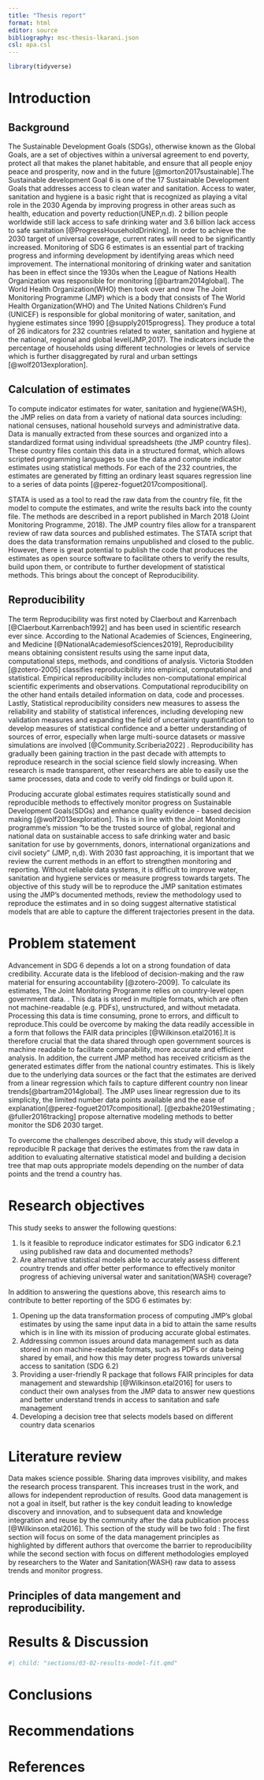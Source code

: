 ```yaml
---
title: "Thesis report"
format: html
editor: source
bibliography: msc-thesis-lkarani.json
csl: apa.csl
---
```


```r
library(tidyverse)
```

# Introduction

## Background

The Sustainable Development Goals (SDGs), otherwise known as the Global Goals, are a set of objectives within a universal agreement to end poverty, protect all that makes the planet habitable, and ensure that all people enjoy peace and prosperity, now and in the future [@morton2017sustainable].The Sustainable development Goal 6 is one of the 17 Sustainable Development Goals that addresses access to clean water and sanitation. Access to water, sanitation and hygiene is a basic right that is recognized as playing a vital role in the 2030 Agenda by improving progress in other areas such as health, education and poverty reduction(UNEP,n.d). 2 billion people worldwide still lack access to safe drinking water and 3.6 billion lack access to safe sanitation [@ProgressHouseholdDrinking]. In order to achieve the 2030 target of universal coverage, current rates will need to be significantly increased. Monitoring of SDG 6 estimates is an essential part of tracking progress and informing development by identifying areas which need improvement.
The  international monitoring of drinking water and sanitation has been in effect since the 1930s when the League of Nations Health Organization was responsible for monitoring [@bartram2014global]. The World Health Organization(WHO) then took over and now The Joint Monitoring Programme (JMP) which is a body that consists of The World Health Organization(WHO) and The United Nations Children‘s Fund (UNICEF) is responsible for global monitoring of water, sanitation, and hygiene estimates since 1990 [@supply2015progress]. They produce a total of 26 indicators for 232 countries related to water, sanitation and hygiene at the national, regional and global level(JMP,2017). The indicators include the percentage of households using different technologies or levels of service which is further disaggregated by rural and urban settings [@wolf2013exploration]. 

## Calculation of estimates

To compute indicator estimates for water, sanitation and hygiene(WASH), the JMP relies on data from a variety of national data sources including: national censuses, national household surveys and administrative data. Data is manually extracted from these sources and organized into a standardized format using individual spreadsheets (the JMP country files). These country files contain this data in a structured format, which allows scripted programming languages to use the data and compute indicator estimates using statistical methods. For each of the 232 countries, the estimates are generated by fitting an ordinary least squares regression line to a series of data points [@perez-foguet2017compositional]. 

STATA is used as a tool to read the raw data from the country file, fit the model to compute the estimates, and write the results back into the county file. The methods are described in a report published in March 2018 (Joint Monitoring Programme, 2018). The JMP country files allow for a transparent review of raw data sources and published estimates. The STATA script that does the data transformation remains unpublished and closed to the public. However, there is great potential to publish the code that produces the estimates as open source software to facilitate others to verify the results, build upon them, or contribute to further development of statistical methods. This brings about the concept of Reproducibility. 

## Reproducibility

The term Reproducibility was first noted by Claerbout and Karrenbach [@Claerbout.Karrenbach1992] and has been used in scientific research ever since. According to the National Academies of Sciences, Engineering, and Medicine [@NationalAcademiesofSciences2019], Reproducibility means obtaining consistent results using the same input data, computational steps, methods, and conditions of analysis. Victoria Stodden [@zotero-2005] classifies reproducibility into empirical, computational and statistical. Empirical reproducibility  includes non-computational empirical scientific experiments and observations. Computational reproducibility on the other hand entails detailed information on data, code and processes. Lastly, Statistical reproducibility considers new measures to assess the reliability and stability of statistical inferences, including developing new validation measures and expanding the field of uncertainty quantification to develop measures of statistical confidence and a better understanding of sources of error, especially when large multi-source datasets or massive simulations are involved [@Community.Scriberia2022] . Reproducibility has gradually been gaining traction in the past decade with attempts to reproduce research in the social science field slowly increasing. When research is made transparent, other researchers are able to easily use the same processes, data and code to verify old findings or build upon it.

Producing accurate global estimates requires statistically sound and reproducible methods to effectively monitor progress on Sustainable Development Goals(SDGs) and enhance quality evidence - based decision making [@wolf2013exploration]. This is in line with the Joint Monitoring programme's mission “to be the trusted source of global, regional and national data on sustainable access to safe drinking water and basic sanitation for use by governments, donors, international organizations and civil society” (JMP, n,d). With 2030 fast approaching, it is important that we review the current methods in an effort to strengthen monitoring and reporting. Without reliable data systems, it is difficult to improve water, sanitation and hygiene services or measure progress towards targets. The objective of this study will be to reproduce the JMP sanitation estimates using the JMP's documented methods, review the methodology used to reproduce the estimates and in so doing suggest alternative statistical models that are able to capture the different trajectories present in the data.

# Problem statement

Advancement in SDG 6 depends a lot on a strong foundation of data credibility. Accurate data is the lifeblood of decision-making and the raw material for ensuring accountability [@zotero-2009]. To calculate its estimates, The Joint Monitoring Programme relies on country-level open government data. . This data is stored in multiple formats, which are often not machine-readable (e.g. PDFs), unstructured, and without metadata. Processing this data is time consuming, prone to errors, and difficult to reproduce.This could be overcome by making the data readily accessible in a form that follows the FAIR data principles [@Wilkinson.etal2016].It is therefore crucial that the data shared through open government sources is machine readable to facilitate comparability, more accurate and efficient analysis. In addition, the current JMP method has received criticism as the generated estimates differ from the national country estimates. This is likely due to the underlying data sources or the fact that the estimates are derived from a linear regression which fails to capture different country non linear trends[@bartram2014global]. The JMP uses linear regression due to its simplicity, the limited number data points available and the ease of explanation[@perez-foguet2017compositional]. [@ezbakhe2019estimating ; @fuller2016tracking] propose alternative modeling methods to better monitor the SD6 2030 target.

To overcome the challenges described above, this study will develop a reproducible R package that derives the estimates from the raw data in addition to evaluating alternative statistical model and building a decision tree that map outs appropriate models depending on the number of data points and the trend a country has.

# Research objectives

This study seeks to answer the following questions:

1. Is it feasible to reproduce indicator estimates for SDG indicator 6.2.1 using published raw data and documented methods? 
2. Are alternative statistical models able to accurately assess different country trends and offer better performance to effectively monitor progress of achieving universal water and sanitation(WASH) coverage?

In addition to answering the questions above, this research aims to contribute to better reporting of the SDG 6 estimates by:

1. Opening up the data transformation process of computing JMP’s global estimates by using the same input data in a bid to attain the same results which is in line with its mission of producing accurate global estimates.	
2. Addressing common issues around data management such as data stored in non machine-readable formats, such as PDFs or data being shared by email, and how this may deter progress towards universal access to sanitation (SDG 6.2)
3. Providing a user-friendly R package that follows FAIR principles for data management and stewardship [@Wilkinson.etal2016]  for users to conduct their own analyses from the JMP data to answer new questions and better understand trends in access to sanitation and safe management
4. Developing a decision tree that selects models based on different country data scenarios 

# Literature review

Data makes science possible. Sharing data improves visibility, and makes the research process transparent. This increases trust in the work, and allows for independent reproduction of results. Good data management is not a goal in itself, but rather is the key conduit leading to knowledge discovery and innovation, and to subsequent data and knowledge integration and reuse by the community after the data publication process [@Wilkinson.etal2016]. This section of the study will be two fold : The first section will focus on some of the data management principles as highlighted by different authors that overcome the barrier to reproducibility while the second section with focus on different methodologies employed by researchers to the Water and Sanitation(WASH) raw data to assess trends and monitor progress.

## Principles of data mangement and reproducibility.



# Results & Discussion



```r
#| child: "sections/03-02-results-model-fit.qmd"
```






# Conclusions

# Recommendations

# References
